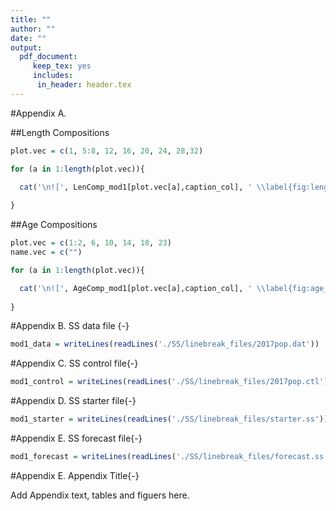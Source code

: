 ```yaml
---
title: ""
author: ""
date: ""
output: 
  pdf_document:
     keep_tex: yes
     includes:
      in_header: header.tex
---
```

<!-- ************************************************************************************************--> 
<!-- **********************************BEGIN APPENDICES**********************************************--> 
<!-- ************************************************************************************************--> 
\FloatBarrier
\newpage

<!-- ************************************DATA FITS************************************************--> 
#Appendix A.

##Length Compositions

```r

plot.vec = c(1, 5:8, 12, 16, 20, 24, 28,32)

for (a in 1:length(plot.vec)){

  cat('\n![', LenComp_mod1[plot.vec[a],caption_col], ' \\label{fig:length_fits}](', LenComp_mod1[plot.vec[a], path_col], ')\n', sep='')
  
}

```

\FloatBarrier

##Age Compositions

```r

plot.vec = c(1:2, 6, 10, 14, 18, 23)
name.vec = c("")

for (a in 1:length(plot.vec)){

  cat('\n![', AgeComp_mod1[plot.vec[a],caption_col], ' \\label{fig:age_fits}](', AgeComp_mod1[plot.vec[a], path_col], ')\n', sep='')
  
}

```

\FloatBarrier
\newpage

\renewcommand{\thepage}{A-\arabic{page}}
\setcounter{page}{1}

<!-- ************************************DATA FILE(S)************************************************--> 
#Appendix B. SS data file {-}
\renewcommand{\thepage}{A-\arabic{page}}
\setcounter{page}{1}

```r
mod1_data = writeLines(readLines('./SS/linebreak_files/2017pop.dat'))
```

\newpage

<!-- **********************************CONTROL FILE(S)***********************************************-->
#Appendix C. SS control file{-}
\renewcommand{\thepage}{B-\arabic{page}}
\setcounter{page}{1}

```r
mod1_control = writeLines(readLines('./SS/linebreak_files/2017pop.ctl'))
```

\newpage

<!-- *********************************STARTER FILE(S)*************************************************-->
#Appendix D. SS starter file{-}
\renewcommand{\thepage}{C-\arabic{page}}
\setcounter{page}{1}

```r
mod1_starter = writeLines(readLines('./SS/linebreak_files/starter.ss'))
```
\newpage

<!-- ********************************FORECAST FILE(S)**************************************************-->
#Appendix E. SS forecast file{-}
\renewcommand{\thepage}{D-\arabic{page}}
\setcounter{page}{1}

```r
mod1_forecast = writeLines(readLines('./SS/linebreak_files/forecast.ss'))
```
\newpage

<!--********************ADD ADDITIONAL APPENDICES AS NEEDED********************************************-->
<!--********************cHANGE APPENDIX TITLE AND THE APPENDIX LETTER**********************************-->
#Appendix E. Appendix Title{-}
\label{sec:AppendixE}
\renewcommand{\thepage}{E-\arabic{page}}
\renewcommand{\thefigure}{E\arabic{figure}}
\renewcommand{\thetable}{E\arabic{table}}
\setcounter{page}{1}
\setcounter{figure}{0}
\setcounter{table}{0}

Add Appendix text, tables and figuers here.